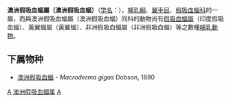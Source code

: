 {{Automatic taxobox
| taxon = Macroderma
| authority = Miller, 1906
| image =Ghost bat infrared Perth zoo.jpg
| image_caption =澳洲假吸血蝠(Macroderma gigas) 
}}

'''澳洲假吸血蝠屬（澳洲假吸血蝠）'''（[[学名|学名]]：{{lang|la|''Macroderma''}}），[[哺乳綱|哺乳綱]]、[[翼手目|翼手目]]、[[假吸血蝠科|假吸血蝠科]]的一屬，而與澳洲假吸血蝠屬（澳洲假吸血蝠）同科的動物尚有[[假吸血蝠屬|假吸血蝠屬]]（印度假吸血蝠）、黃翼蝠屬（黃翼蝠）、非洲假吸血蝠屬（非洲假吸血蝠）等之數種[[哺乳動物|哺乳動物]]。

==下属物种==
* [[澳洲假吸血蝠|澳洲假吸血蝠]] - ''Macroderma gigas'' Dobson, 1880

{{Taxonbar|from=Q301371}}

[[Category:假吸血蝠科|A]]
[[Category:澳洲假吸血蝠属|]]
[[Category:_1906年描述的分类群|A]]